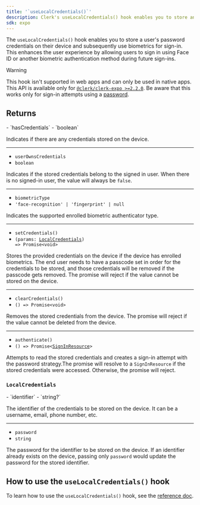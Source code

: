 ```yaml
---
title: '`useLocalCredentials()`'
description: Clerk's useLocalCredentials() hook enables you to store and access a user's password credentials on their device.
sdk: expo
---
```


The `useLocalCredentials()` hook enables you to store a user's password credentials on their device and subsequently use biometrics for sign-in. This enhances the user experience by allowing users to sign in using Face ID or another biometric authentication method during future sign-ins.

> [!WARNING]
> This hook isn't supported in web apps and can only be used in native apps.
> This API is available only for [`@clerk/clerk-expo >=2.2.0`](/docs/guides/development/upgrading/upgrade-guides/expo-v2).
> Be aware that this works only for sign-in attempts using a [password](/docs/guides/configure/auth-strategies/sign-up-sign-in-options#password).

## Returns

<Properties>
  - `hasCredentials`
  - `boolean`

  Indicates if there are any credentials stored on the device.

  ---

  - `userOwnsCredentials`
  - `boolean`

  Indicates if the stored credentials belong to the signed in user. When there is no signed-in user, the value will always be `false`.

  ---

  - `biometricType`
  - `'face-recognition' | 'fingerprint' | null`

  Indicates the supported enrolled biometric authenticator type.

  ---

  - `setCredentials()`
  - <code>(params: [LocalCredentials](#local-credentials)) => Promise\<void></code>

  Stores the provided credentials on the device if the device has enrolled biometrics. The end user needs to have a passcode set in order for the credentials to be stored, and those credentials will be removed if the passcode gets removed. The promise will reject if the value cannot be stored on the device.

  ---

  - `clearCredentials()`
  - <code>() => Promise\<void></code>

  Removes the stored credentials from the device. The promise will reject if the value cannot be deleted from the device.

  ---

  - `authenticate()`
  - <code>() => Promise\<[SignInResource](/docs/reference/javascript/sign-in)></code>

  Attempts to read the stored credentials and creates a sign-in attempt with the password strategy.The promise will resolve to a `SignInResource` if the stored credentials were accessed. Otherwise, the promise will reject.
</Properties>

### `LocalCredentials`

<Properties>
  - `identifier`
  - `string?`

  The identifier of the credentials to be stored on the device. It can be a username, email, phone number, etc.

  ---

  - `password`
  - `string`

  The password for the identifier to be stored on the device. If an identifier already exists on the device, passing only `password` would update the password for the stored identifier.
</Properties>

## How to use the `useLocalCredentials()` hook

To learn how to use the `useLocalCredentials()` hook, see the [reference doc](/docs/guides/development/local-credentials).
